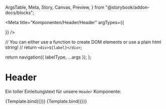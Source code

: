   ArgsTable,
  Meta,
  Story,
  Canvas,
  Preview,
} from "@storybook/addon-docs/blocks";


<Meta
  title="Komponenten/Header/Header"
  argTypes={{
    
  }}
/>

  // You can either use a function to create DOM elements or use a plain html string!
  // return `<div>${label}</div>`;
   
  return navigation({ labelType, ...args });
};

# Header

Ein toller Einleitungstext für unsere `Header` Komponente:

<Preview withToolbar>
  <Story
    name="Default"
    args= {JsonData}
  >
    {Template.bind({})}
  </Story>
  <Story
    name="With 4 Icons in Service Nav"
    args= {JsonData2}
  >
    {Template.bind({})}
  </Story>
</Preview>

<ArgsTable story="Default" />
